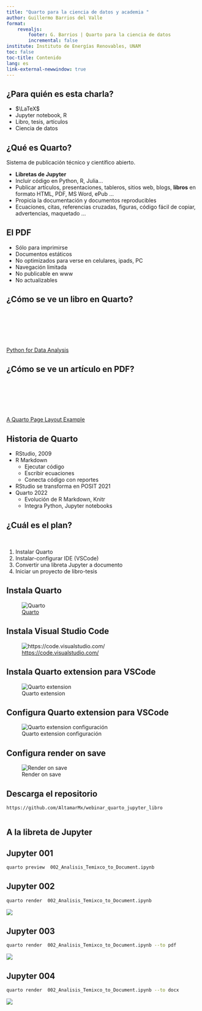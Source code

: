 ```yaml
---
title: "Quarto para la ciencia de datos y academia "
author: Guillermo Barrios del Valle
format: 
    revealjs: 
        footer: G. Barrios | Quarto para la ciencia de datos
        incremental: false
institute: Instituto de Energías Renovables, UNAM
toc: false
toc-title: Contenido
lang: es
link-external-newwindow: true
---
```


## ¿Para quién es esta charla?
- $\LaTeX$ 
- Jupyter notebook, R
- Libro, tesis, artículos
- Ciencia de datos

## ¿Qué es Quarto?

Sistema de publicación técnico y científico abierto.

- __Libretas de Jupyter__
- Incluir código en Python, R, Julia...
- Publicar artículos, presentaciones, tableros, sitios web, blogs, __libros__ en formato HTML, PDF, MS Word, ePub ...
- Propicia la documentación y documentos reproducibles
- Ecuaciones, citas, referencias cruzadas, figuras, código fácil de copiar, advertencias, maquetado ...


## El PDF

- Sólo para imprimirse
- Documentos estáticos 
- No optimizados para verse en celulares, ipads, PC
- Navegación limitada
- No publicable en www
- No actualizables


## ¿Cómo se ve un libro en Quarto?

<br>

<br>

<br>

[Python for Data Analysis](https://wesmckinney.com/book/accessing-data/)



## ¿Cómo se ve un artículo en PDF?

<br>

<br>

<br>

[A Quarto Page Layout Example](https://quarto-dev.github.io/quarto-gallery/page-layout/tufte.pdf)



## Historia de Quarto 

- RStudio, 2009
- R Markdown
    - Ejecutar código
    - Escribir ecuaciones
    - Conecta código con reportes
- RStudio se transforma en POSIT 2021
- Quarto 2022
    - Evolución de R Markdown, Knitr
    - Integra Python, Jupyter notebooks


## ¿Cuál es el plan?


<br>

1. Instalar Quarto
1. Instalar-configurar IDE (VSCode)
1. Convertir una libreta Jupyter a documento
1. Iniciar un proyecto de libro-tesis



## Instala Quarto

![[Quarto](https://quarto.org/)](img/install_quarto.jpeg)

## Instala Visual Studio Code


![[https://code.visualstudio.com/](https://code.visualstudio.com/)](img/install_vscode.jpeg)



## Instala Quarto extension para VSCode

![Quarto extension](img/quarto_extension.jpeg)

## Configura Quarto extension para VSCode

![Quarto extension configuración](img/quarto_extension_settings.jpeg)

## Configura render on save

![Render on save](img/render_save.jpeg)


## Descarga el repositorio

```.html
https://github.com/AltamarMx/webinar_quarto_jupyter_libro
```
![[](https://github.com/AltamarMx/webinar_quarto_jupyter_libro)](img/repo_webinar.jpeg)


## A la libreta de Jupyter


## Jupyter 001


```.bash
quarto preview  002_Analisis_Temixco_to_Document.ipynb
```


## Jupyter 002


```.bash
quarto render  002_Analisis_Temixco_to_Document.ipynb
```
![](img/quarto_render_libreta.jpeg)


## Jupyter 003


```.bash
quarto render  002_Analisis_Temixco_to_Document.ipynb --to pdf
```
![](img/quarto_render_pdf.jpeg)


## Jupyter 004


```.bash
quarto render  002_Analisis_Temixco_to_Document.ipynb --to docx
```
![](img/quarto_render_docx.jpeg)
